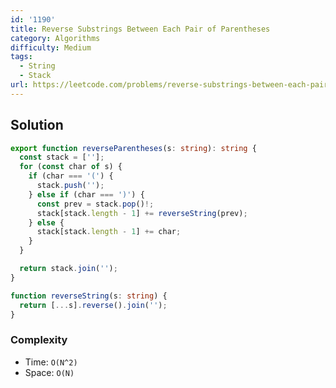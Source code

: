 ```yaml
---
id: '1190'
title: Reverse Substrings Between Each Pair of Parentheses
category: Algorithms
difficulty: Medium
tags:
  - String
  - Stack
url: https://leetcode.com/problems/reverse-substrings-between-each-pair-of-parentheses
---
```


## Solution

```typescript showLineNumbers
export function reverseParentheses(s: string): string {
  const stack = [''];
  for (const char of s) {
    if (char === '(') {
      stack.push('');
    } else if (char === ')') {
      const prev = stack.pop()!;
      stack[stack.length - 1] += reverseString(prev);
    } else {
      stack[stack.length - 1] += char;
    }
  }

  return stack.join('');
}

function reverseString(s: string) {
  return [...s].reverse().join('');
}
```

### Complexity

- Time: `O(N^2)`
- Space: `O(N)`
